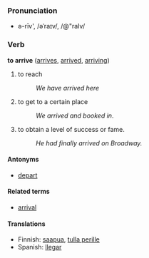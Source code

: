 ===Pronunciation===
*ə-rīv', /əˈraɪv/, /@"raIv/

===Verb===
'''to arrive''' ([[arrives]], [[arrived]], [[arriving]])

# to reach
#: ''We have arrived here''
# to get to a certain place
#: ''We arrived and booked in''.
# to obtain a level of success or fame.
#: ''He had finally arrived on Broadway.''

====Antonyms====
*[[depart]]

====Related terms====
*[[arrival]]

====Translations====
*Finnish: [[saapua]], [[tulla perille]]
*Spanish: [[llegar]]